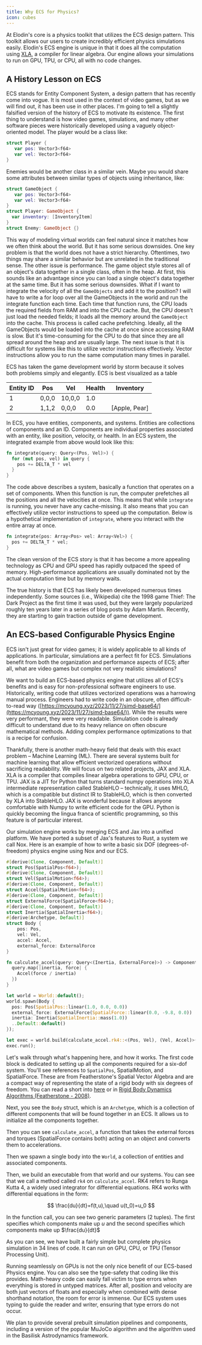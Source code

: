 ```yaml
---
title: Why ECS for Physics?
icon: cubes
---
```


At Elodin's core is a physics toolkit that utilizes the ECS design pattern.
This toolkit allows our users to create incredibly efficient physics simulations easily.
Elodin's ECS engine is unique in that it does all the computation using [XLA](https://openxla.org/xla), a compiler for linear algebra.
Our engine allows your simulations to run on GPU, TPU, or CPU, all with no code changes.

## A History Lesson on ECS


ECS stands for Entity Component System, a design pattern that has recently come into vogue. It is most used in the context of video games, but as we will find out, it has been use in other places. I'm going to tell a slightly falsified version of the history of ECS to motivate its existence. The first thing to understand is how video games, simulations, and many other software pieces were historically developed using a vaguely object-oriented model. The player would be a class like:

```swift
struct Player {
   var pos: Vector3<f64>
   var vel: Vector3<f64>
}
```


Enemies would be another class in a similar vein. Maybe you would share some attributes between similar types of objects using inheritance, like:

```swift
struct GameObject {
   var pos: Vector3<f64>
   var vel: Vector3<f64>
}
struct Player: GameObject {
  var inventory: [InventoryItem]
}
struct Enemy: GameObject {}
```


This way of modeling virtual worlds can feel natural since it matches how we often think about the world. But it has some serious downsides. One key problem is that the world does not have a strict hierarchy. Oftentimes, two things may share a similar behavior but are unrelated in the traditional sense. The other issue is performance. The game object style stores all of an object's data together in a single class, often in the heap. At first, this sounds like an advantage since you can load a single object's data together at the same time. But it has some serious downsides. What if I want to integrate the velocity of all the `GameObjects` and add it to the position? I will have to write a for loop over all the GameObjects in the world and run the integrate function each time. Each time that function runs, the CPU loads the required fields from RAM and into the CPU cache. But, the CPU doesn't just load the needed fields; it loads all the memory around the `GameObject` into the cache. This process is called cache prefetching. Ideally, all the GameObjects would be loaded into the cache at once since accessing RAM is slow. But it's time-consuming for the CPU to do that since they are all spread around the heap and are usually large. The next issue is that it is difficult for systems like this to utilize vector instructions effectively. Vector instructions allow you to run the same computation many times in parallel.

ECS has taken the game development world by storm because it solves both problems simply and elegantly. ECS is best visualized as a table

| Entity ID | Pos   | Vel    | Health | Inventory     |
| --------- | ----- | ------ | ------ | ------------- |
| 1         | 0,0,0 | 10,0,0 | 1.0    |               |
| 2         | 1,1,2 | 0,0,0  | 0.0    | [Apple, Pear] |


In ECS, you have entities, components, and systems. Entities are collections of components and an ID. Components are individual properties associated with an entity, like position, velocity, or health. In an ECS system, the integrated example from above would look like this:

```rust
fn integrate(query: Query<(Pos, Vel)>) {
  for (mut pos, vel) in query {
    pos += DELTA_T * vel
  }
}
```


The code above describes a system, basically a function that operates on a set of components. When this function is run, the computer prefetches all the positions and all the velocities at once. This means that while `integrate` is running, you never have any cache-missing. It also means that you can effectively utilize vector instructions to speed up the computation. Below is a hypothetical implementation of `integrate`, where you interact with the entire array at once.

```rust
fn integrate(pos: Array<Pos> vel: Array<Vel>) {
  pos += DELTA_T * vel;
}
```

The clean version of the ECS story is that it has become a more appealing technology as CPU and GPU speed has rapidly outpaced the speed of memory. High-performance applications are usually dominated not by the actual computation time but by memory waits.

The true history is that ECS has likely been developed numerous times independently. Some sources (i.e., Wikipedia) cite the 1998 game Thief: The Dark Project as the first time it was used, but they were largely popularized roughly ten years later in a series of blog posts by Adam Martin. Recently, they are starting to gain traction outside of game development.

## An ECS-based Configurable Physics Engine


ECS isn't just great for video games; it is widely applicable to all kinds of applications. In particular, simulations are a perfect fit for ECS. Simulations benefit from both the organization and performance aspects of ECS; after all, what are video games but complex not very realistic simulations?

We want to build an ECS-based physics engine that utilizes all of ECS's benefits and is easy for non-professional software engineers to use. Historically, writing code that utilizes vectorized operations was a harrowing manual process. Engineers had to write code in an obscure, often difficult-to-read way ([https://mcyoung.xyz/2023/11/27/simd-base64/](https://mcyoung.xyz/2023/11/27/simd-base64/)). While the results were very performant, they were very readable. Simulation code is already difficult to understand due to its heavy reliance on often obscure mathematical methods. Adding complex performance optimizations to that is a recipe for confusion.

Thankfully, there is another math-heavy field that deals with this exact problem – Machine Learning (ML). There are several systems built for machine learning that allow efficient vectorized operations without sacrificing readability. We will focus on two related projects, JAX and XLA. XLA is a compiler that compiles linear algebra operations to GPU, CPU, or TPU. JAX is a JIT for Python that turns standard numpy operations into XLA intermediate representation called StableHLO – technically, it uses MHLO, which is a compatible but distinct IR to StableHLO, which is then converted by XLA into StableHLO. JAX is wonderful because it allows anyone comfortable with Numpy to write efficient code for the GPU. Python is quickly becoming the lingua franca of scientific programming, so this feature is of particular interest.

Our simulation engine works by merging ECS and Jax into a unified platform. We have ported a subset of Jax's features to Rust, a system we call Nox. Here is an example of how to write a basic six DOF (degrees-of-freedom) physics engine using Nox and our ECS.

```rust
#[derive(Clone, Component, Default)]
struct Pos(SpatialPos<f64>);
#[derive(Clone, Component, Default)]
struct Vel(SpatialMotion<f64>);
#[derive(Clone, Component, Default)]
struct Accel(SpatialMotion<f64>);
#[derive(Clone, Component, Default)]
struct ExternalForce(SpatialForce<f64>);
#[derive(Clone, Component, Default)]
struct Inertia(SpatialInertia<f64>);
#[derive(Archetype, Default)]
struct Body {
    pos: Pos,
    vel: Vel,
    accel: Accel,
    external_force: ExternalForce
}

fn calculate_accel(query: Query<(Inertia, ExternalForce)>) -> ComponentArray<Accel> {
  query.map(|inertia, force| {
    Accel(force / inertia)
  })
}

let world = World::default();
world.spawn(Body {
  pos: Pos(SpatialPos::linear(1.0, 0.0, 0.0))
  external_force: ExternalForce(SpatialForce::linear(0.0, -9.8, 0.0))
  inertia: Inertia(SpatialInertia::mass(1.0))
  ..Default::default()
});

let exec = world.build(calculate_accel.rk4::<(Pos, Vel), (Vel, Accel)>());
exec.run();
```


Let's walk through what's happening here, and how it works.
The first code block is dedicated to setting up all the components required for a six-dof system.
You'll see references to `SpatialPos`, SpatialMotion, and SpatialForce.
These are from Featherstone's Spatial Vector Algebra and are a compact way of representing the state of a rigid body with six degrees of freedom.
You can read a short into [here](https://homes.cs.washington.edu/~todorov/courses/amath533/FeatherstoneSlides.pdf) or in [Rigid Body Dynamics Algorithms (Featherstone - 2008)](https://link.springer.com/book/10.1007/978-1-4899-7560-7).

Next, you see the `Body` struct, which is an `Archetype`, which is a collection of different components that will be found together in an ECS. It allows us to initialize all the components together.

Then you can see `calculate_accel`, a function that takes the external forces and torques (SpatialForce contains both) acting on an object and converts them to accelerations.

Then we spawn a single body into the `World`, a collection of entities and associated components.

Then, we build an executable from that world and our systems. You can see that we call a method called `rk4` on `calculate_accel`. RK4 refers to Runga Kutta 4, a widely used integrator for differential equations. RK4 works with differential equations in the form:

$$
\frac{du}{dt}=f(t,u),\quad u(t_0)=u_0
$$

 In the function call, you can see two generic parameters (2 tuples). The first specifies which components make up $u$ and the second specifies which components make up $\frac{du}{dt}$

As you can see, we have built a fairly simple but complete physics simulation in 34 lines of code. It can run on GPU, CPU, or TPU (Tensor Processing Unit).

Running seamlessly on GPUs is not the only nice benefit of our ECS-based Physics engine. You can also see the type-safety that coding like this provides. Math-heavy code can easily fall victim to type errors when everything is stored in untyped matrices. After all, position and velocity are both just vectors of floats and especially when combined with dense shorthand notation, the room for error is immense. Our ECS system uses typing to guide the reader and writer, ensuring that type errors do not occur.

We plan to provide several prebuilt simulation pipelines and components, including a version of the popular MuJoCo algorithm and the algorithm used in the Basilisk Astrodynamics framework.
